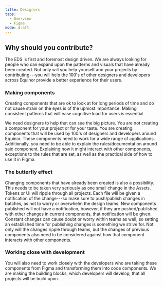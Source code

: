 ```yaml
---
title: Designers
tabs: 
  - Overview
  - Figma
mode: draft
---
```


## Why should you contribute? 


The EDS is first and foremost design driven. We are always looking for people who can expand upon the patterns and visuals that have already been created. Not only will you help yourself and your projects by contributing---you will help the 100's of other designers and developers across Equinor provide a better experience for their users. 


### Making components

Creating components that are ok to look at for long periods of time and do not cause strain on the eyes is of the upmost importance. Making consistent patterns that will ease cognitive load for users is essential. 

We need designers to help that can see the big picture. You are not creating a component for your project or for your taste. You are creating components that will be used by 100's of designers and developers around Equinor. These components need to work for a wide range of applications. Additionally, you need to be able to explain the rules/documentation around said component. Explaining how it might interact with other components, exceptions to the rules that are set, as well as the practical side of how to use it in Figma. 


### The butterfly effect

Changing components that have already been created is also a possibility. This needs to be taken very seriously as one small change in the Assets, Tokens or UI will ripple through all projects. Each file will be given a notification of the change---so make sure to push/publish changes in batches, as not to worry or overwhelm the design teams. New components published will not have a notification, however, if they are pushed/published with other changes in current components, that notification will be given. Constant changes can cause doubt or worry within teams as well, so setting an established time for publishing changes is something we strive for. Not only will the changes ripple through teams, but the changes of previous components also need to be considered against how that component interacts with other components. 


### Working close with development

You will also need to work closely with the developers who are taking these components from Figma and transforming them into code components. We are making the building blocks, which developers will develop, that all projects will be build upon. 
